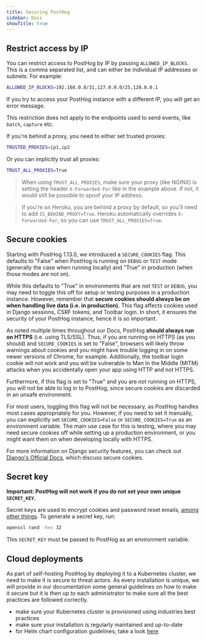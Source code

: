 ```yaml
---
title: Securing PostHog
sidebar: Docs
showTitle: true
---
```


## Restrict access by IP

You can restrict access to PostHog by IP by passing `ALLOWED_IP_BLOCKS`. This is a comma separated list, and can either be individual IP addresses or subnets. For example:

```bash
ALLOWED_IP_BLOCKS=192.168.0.0/31,127.0.0.0/25,128.0.0.1
```

If you try to access your PostHog instance with a different IP, you will get an error message.

This restriction does not apply to the endpoints used to send events, like `batch`, `capture` etc.

If you're behind a proxy, you need to either set trusted proxies:
```bash
TRUSTED_PROXIES=ip1,ip2
```
Or you can implicitly trust all proxies:

```bash
TRUST_ALL_PROXIES=True
```

> When using `TRUST_ALL_PROXIES`, make sure your proxy (like NGINX) is setting the header `X-Forwarded-For` like in the example above. If not, it would still be possible to spoof your IP address.

> If you're on Heroku, you are behind a proxy by default, so you'll need to add `IS_BEHIND_PROXY=True`. Heroku automatically overrides `X-Forwarded-For`, so you can use `TRUST_ALL_PROXIES=True`.

## Secure cookies

Starting with PostHog 1.13.0, we introduced a `SECURE_COOKIES` flag. This defaults to "False" when PostHog is running on `DEBUG` or `TEST` mode (generally the case when running locally) and "True" in production (when those modes are not on).

While this defaults to "True" in environments that are not `TEST` or `DEBUG`, you may need to toggle this off for setup or testing purposes in a production instance. However, remember that **secure cookies should always be on when handling live data (i.e. in production).** This flag affects cookies used in Django sessions, CSRF tokens, and Toolbar login. In short, it ensures the security of your PostHog instance, hence it is so important.

As noted multiple times throughout our Docs, PostHog **should always run on HTTPS** (i.e. using TLS/SSL). Thus, if you are running on HTTPS (as you should) and `SECURE_COOKIES` is set to "False", browsers will likely throw warnings about cookies and you might have trouble logging in on some newer versions of Chrome, for example. Additionally, the toolbar login cookie will not work and you will be vulnerable to Man In the Middle (MITM) attacks when you accidentally open your app using HTTP and not HTTPS.

Furthermore, if this flag is set to "True" and you are not running on HTTPS, you will not be able to log in to PostHog, since secure cookies are discarded in an unsafe environment.

For most users, toggling this flag will not be necessary, as PostHog handles most cases appropriately for you. However, if you need to set it manually, you can explicitly set `SECURE_COOKIES=False` or `SECURE_COOKIES=True` as an environment variable. The main use case for this is testing, where you may need secure cookies off while setting up a production environment, or you might want them on when developing locally with HTTPS.

For more information on Django security features, you can check out [Django's Official Docs](https://docs.djangoproject.com/en/3.1/topics/security/), which discuss secure cookies.

## Secret key

**Important: PostHog will not work if you do not set your own unique `SECRET_KEY`.**

Secret keys are used to encrypt cookies and password reset emails, [among other things](https://docs.djangoproject.com/en/3.0/ref/settings/#secret-key). To generate a secret key, run:

```bash
openssl rand -hex 32
```

This `SECRET_KEY` must be passed to PostHog as an environment variable.

## Cloud deployments
As part of self-hosting PostHog by deploying it to a Kubernetes cluster, we need to
make it is secure to threat actors. As every installation is unique, we will provide
in our documentation some general guidelines on how to make it secure but it is then
up to each administrator to make sure all the best practices are followed correctly.

<Disclaimer />

* make sure your Kubernetes cluster is provisioned using industries best practices
* make sure your installation is regularly maintained and up-to-date
* for Helm chart configuration
guidelines, take a look [here](docs/self-host/deploy/configuration)
